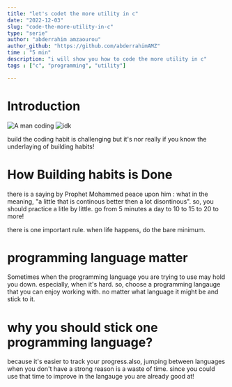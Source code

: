 ```yaml
---
title: "let's codet the more utility in c"
date: "2022-12-03"
slug: "code-the-more-utility-in-c"
type: "serie"
author: "abderrahim amzaourou"
author_github: "https://github.com/abderrahimAMZ"
time : "5 min"
description: "i will show you how to code the more utility in c"
tags : ["c", "programming", "utility"]

---
```



# Introduction

![A man coding]("../images/how-to-build-coding-habit-image-1")
![idk](../images/icons8-inspect-code-48.png)

build the coding habit is challenging but it's nor really if you know the underlaying of building habits!

# How Building habits is Done

there is a saying by Prophet Mohammed peace upon him :
what in the meaning, "a little that is continous better then a lot disontinous".
so, you should practice a litle by little. go from 5 minutes a day to 10 to 15 to 20 to more!

there is one important rule. when life happens, do the bare minimum.
# programming language matter

Sometimes when the programming language you are trying to use may hold you down. especially, when it's hard.
so, choose a programming langauge that you can enjoy working with. no matter what language it might be and stick to it.

# why you should stick one programming language?

because it's easier to track your progress.also, jumping between languages when you don't have a strong reason is a waste of time. since you could use that time to improve in the langauge you are already good at!

